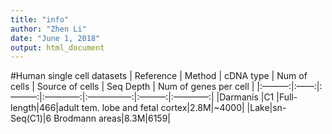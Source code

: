 ```yaml
---
title: "info"
author: "Zhen Li"
date: "June 1, 2018"
output: html_document
---
```


#Human single cell datasets
| Reference | Method | cDNA type | Num of cells | Source of cells | Seq Depth | Num of genes per cell | 
|:---------:|:------:|:---------:|:------------:|:---------------:|:---------:|:------------:|
|Darmanis   |C1      |Full-length|466|adult tem. lobe and fetal cortex|2.8M|~4000|
|Lake|sn-Seq(C1)|6 Brodmann areas|8.3M|6159|